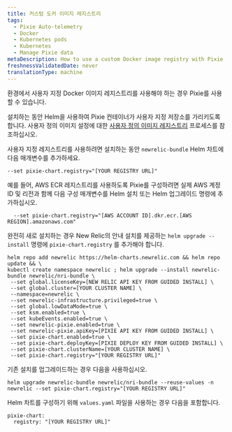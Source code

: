 ```yaml
---
title: 커스텀 도커 이미지 레지스트리
tags:
  - Pixie Auto-telemetry
  - Docker
  - Kubernetes pods
  - Kubernetes
  - Manage Pixie data
metaDescription: How to use a custom Docker image registry with Pixie
freshnessValidatedDate: never
translationType: machine
---
```


환경에서 사용자 지정 Docker 이미지 레지스트리를 사용해야 하는 경우 Pixie를 사용할 수 있습니다.

설치하는 동안 Helm을 사용하여 Pixie 컨테이너가 사용자 지정 저장소를 가리키도록 합니다. 사용자 정의 이미지 설정에 대한 [사용자 정의 이미지 레지스트리](https://docs.pixielabs.ai/reference/admin/deploy-options/#custom-image-registry) 프로세스를 참조하십시오.

사용자 지정 레지스트리를 사용하려면 설치하는 동안 `newrelic-bundle` Helm 차트에 다음 매개변수를 추가하세요.

```
--set pixie-chart.registry="[YOUR REGISTRY URL]"
```

예를 들어, AWS ECR 레지스트리를 사용하도록 Pixie를 구성하려면 실제 AWS 계정 ID 및 리전과 함께 다음 구성 매개변수를 Helm 설치 또는 Helm 업그레이드 명령에 추가하십시오.

```
  --set pixie-chart.registry="[AWS ACCOUNT ID].dkr.ecr.[AWS REGION].amazonaws.com"
```

완전히 새로 설치하는 경우 New Relic의 안내 설치를 제공하는 `helm upgrade --install` 명령에 `pixie-chart.registry` 를 추가해야 합니다.

```
helm repo add newrelic https://helm-charts.newrelic.com && helm repo update && \
kubectl create namespace newrelic ; helm upgrade --install newrelic-bundle newrelic/nri-bundle \
 --set global.licenseKey=[NEW RELIC API KEY FROM GUIDED INSTALL] \
 --set global.cluster=[YOUR CLUSTER NAME] \
 --namespace=newrelic \
 --set newrelic-infrastructure.privileged=true \
 --set global.lowDataMode=true \
 --set ksm.enabled=true \
 --set kubeEvents.enabled=true \
 --set newrelic-pixie.enabled=true \
 --set newrelic-pixie.apiKey=[PIXIE API KEY FROM GUIDED INSTALL] \
 --set pixie-chart.enabled=true \
 --set pixie-chart.deployKey=[PIXIE DEPLOY KEY FROM GUIDED INSTALL] \
 --set pixie-chart.clusterName=[YOUR CLUSTER NAME] \
 --set pixie-chart.registry="[YOUR REGISTRY URL]"
```

기존 설치를 업그레이드하는 경우 다음을 사용하십시오.

```
helm upgrade newrelic-bundle newrelic/nri-bundle --reuse-values -n newrelic --set pixie-chart.registry="[YOUR REGISTRY URL]"
```

Helm 차트를 구성하기 위해 `values.yaml` 파일을 사용하는 경우 다음을 포함합니다.

```
pixie-chart:
  registry: "[YOUR REGISTRY URL]"
```
